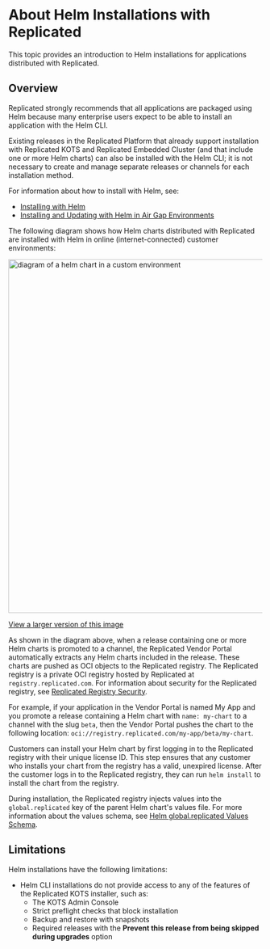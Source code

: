 
# About Helm Installations with Replicated

This topic provides an introduction to Helm installations for applications distributed with Replicated.

## Overview

<Helm/>

Replicated strongly recommends that all applications are packaged using Helm because many enterprise users expect to be able to install an application with the Helm CLI. 

Existing releases in the Replicated Platform that already support installation with Replicated KOTS and Replicated Embedded Cluster (and that include one or more Helm charts) can also be installed with the Helm CLI; it is not necessary to create and manage separate releases or channels for each installation method.

For information about how to install with Helm, see:
* [Installing with Helm](/vendor/install-with-helm)
* [Installing and Updating with Helm in Air Gap Environments](helm-install-airgap)

The following diagram shows how Helm charts distributed with Replicated are installed with Helm in online (internet-connected) customer environments:

<img src="/images/helm-install-diagram.png" alt="diagram of a helm chart in a custom environment" width="700px"/> 

[View a larger version of this image](/images/helm-install-diagram.png)

As shown in the diagram above, when a release containing one or more Helm charts is promoted to a channel, the Replicated Vendor Portal automatically extracts any Helm charts included in the release. These charts are pushed as OCI objects to the Replicated registry. The Replicated registry is a private OCI registry hosted by Replicated at `registry.replicated.com`. For information about security for the Replicated registry, see [Replicated Registry Security](packaging-private-registry-security).

For example, if your application in the Vendor Portal is named My App and you promote a release containing a Helm chart with `name: my-chart` to a channel with the slug `beta`, then the Vendor Portal pushes the chart to the following location: `oci://registry.replicated.com/my-app/beta/my-chart`.

Customers can install your Helm chart by first logging in to the Replicated registry with their unique license ID. This step ensures that any customer who installs your chart from the registry has a valid, unexpired license. After the customer logs in to the Replicated registry, they can run `helm install` to install the chart from the registry.

During installation, the Replicated registry injects values into the `global.replicated` key of the parent Helm chart's values file. For more information about the values schema, see [Helm global.replicated Values Schema](helm-install-values-schema).

## Limitations

Helm installations have the following limitations:

* Helm CLI installations do not provide access to any of the features of the Replicated KOTS installer, such as:
    * The KOTS Admin Console
    * Strict preflight checks that block installation
    * Backup and restore with snapshots
    * Required releases with the **Prevent this release from being skipped during upgrades** option
